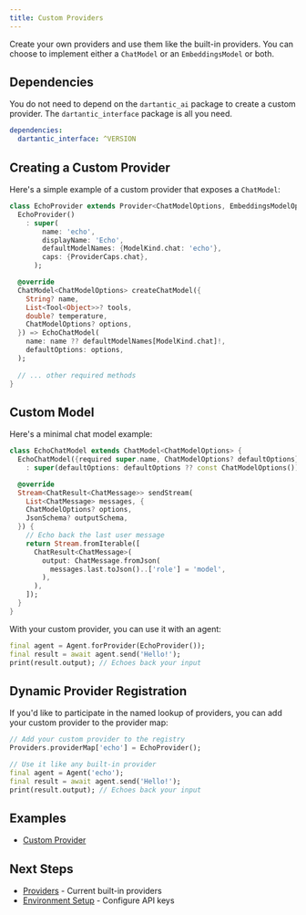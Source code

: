 ```yaml
---
title: Custom Providers
---
```


Create your own providers and use them like the built-in providers. You can
choose to implement either a `ChatModel` or an `EmbeddingsModel` or both.

## Dependencies

You do not need to depend on the `dartantic_ai` package to create a custom
provider. The `dartantic_interface` package is all you need.

```yaml
dependencies:
  dartantic_interface: ^VERSION
```

## Creating a Custom Provider

Here's a simple example of a custom provider that exposes a `ChatModel`:

```dart
class EchoProvider extends Provider<ChatModelOptions, EmbeddingsModelOptions> {
  EchoProvider()
    : super(
        name: 'echo',
        displayName: 'Echo',
        defaultModelNames: {ModelKind.chat: 'echo'},
        caps: {ProviderCaps.chat},
      );

  @override
  ChatModel<ChatModelOptions> createChatModel({
    String? name,
    List<Tool<Object>>? tools,
    double? temperature,
    ChatModelOptions? options,
  }) => EchoChatModel(
    name: name ?? defaultModelNames[ModelKind.chat]!,
    defaultOptions: options,
  );
  
  // ... other required methods
}
```

## Custom Model

Here's a minimal chat model example:

```dart
class EchoChatModel extends ChatModel<ChatModelOptions> {
  EchoChatModel({required super.name, ChatModelOptions? defaultOptions})
    : super(defaultOptions: defaultOptions ?? const ChatModelOptions());

  @override
  Stream<ChatResult<ChatMessage>> sendStream(
    List<ChatMessage> messages, {
    ChatModelOptions? options,
    JsonSchema? outputSchema,
  }) {
    // Echo back the last user message
    return Stream.fromIterable([
      ChatResult<ChatMessage>(
        output: ChatMessage.fromJson(
          messages.last.toJson()..['role'] = 'model',
        ),
      ),
    ]);
  }
}
```

With your custom provider, you can use it with an agent:

```dart
final agent = Agent.forProvider(EchoProvider());
final result = await agent.send('Hello!');
print(result.output); // Echoes back your input
```

## Dynamic Provider Registration

If you'd like to participate in the named lookup of providers, you can add your
custom provider to the provider map:

```dart
// Add your custom provider to the registry
Providers.providerMap['echo'] = EchoProvider();

// Use it like any built-in provider
final agent = Agent('echo');
final result = await agent.send('Hello!');
print(result.output); // Echoes back your input
```

## Examples

- [Custom Provider](https://github.com/csells/dartantic_ai/blob/main/packages/dartantic_ai/example/bin/custom_provider.dart)

## Next Steps

- [Providers](/providers) - Current built-in providers
- [Environment Setup](/environment-setup) - Configure API keys
